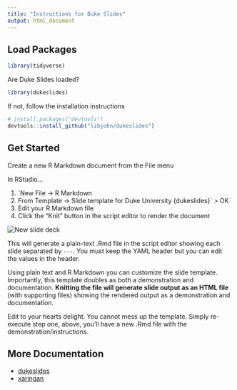 ```yaml
---
title: "Instructions for Duke Slides"
output: html_document
---
```


## Load Packages

```r
library(tidyverse)
```


Are Duke Slides loaded?

```r
library(dukeslides)
```

If not, follow the installation instructions

``` r
# install.packages("devtools")
devtools::install_github("libjohn/dukeslides")
```

## Get Started
Create a new R Markdown document from the File menu

In RStudio…

1. `New File -> R Markdown
1. From Template -> Slide template for Duke University {dukeslides}` > OK
1. Edit your R Markdown file
1. Click the "Knit" button in the script editor to render the document

![](images/new_slide_deck.gif "New slide deck")


This will generate a plain-text .Rmd file in the script editor showing each slide separated by `---`.  You must keep the YAML header but you can edit the values in the header.  

Using plain text and R Markdown you can customize the slide template.  Importantly, this template doubles as both a demonstration and documentation.  **Knitting the file will generate slide output as an HTML file** (with supporting files) showing the rendered output as a demonstration and documentation.

Edit to your hearts delight.  You cannot mess up the template.  Simply re-execute step one, above, you'll have a new .Rmd file with the demonstration/instructions.


## More Documentation

- [dukeslides](https://www.johnlittle.info/dukeslides/)
- [xaringan](https://slides.yihui.name/xaringan/)


